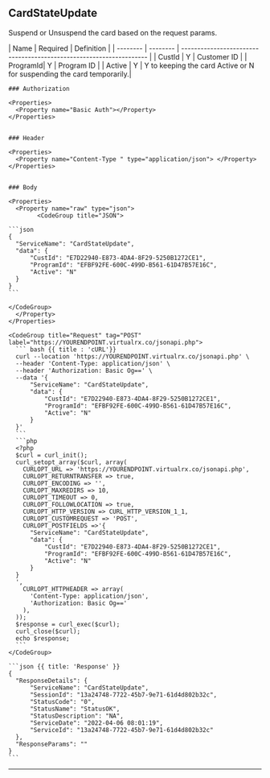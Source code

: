 ## CardStateUpdate
Suspend or Unsuspend the card based on the request params.

<div style={{padding: '1rem', margin:'1rem', backgroundColor: 'black', color: 'white'}}>
| Name     | Required | Definition                                                          |
| -------- | -------- | ------------------------------------------------------------------- |
| CustId   | Y        | Customer ID                                                         |
| ProgramId| Y        | Program ID                                                          |
| Active   | Y        | Y to keeping the card Active or N for suspending the card temporarily.|

</div>

<Row>
  <Col>

    ### Authorization

    <Properties>
      <Property name="Basic Auth"></Property>
    </Properties>


    ### Header

    <Properties>
      <Property name="Content-Type " type="application/json"> </Property>
    </Properties>

    
    ### Body

    <Properties>
      <Property name="raw" type="json">
            <CodeGroup title="JSON">

    ```json
    {
      "ServiceName": "CardStateUpdate",
      "data": {
          "CustId": "E7D22940-E873-4DA4-8F29-5250B1272CE1",
          "ProgramId": "EFBF92FE-600C-499D-B561-61D47B57E16C",
          "Active": "N"
      }
    }
    ```

    </CodeGroup>
      </Property>
    </Properties>

    

  </Col>
  <Col sticky>

    <CodeGroup title="Request" tag="POST" label="https://YOURENDPOINT.virtualrx.co/jsonapi.php">
      ``` bash {{ title : 'cURL'}}
      curl --location 'https://YOURENDPOINT.virtualrx.co/jsonapi.php' \
      --header 'Content-Type: application/json' \
      --header 'Authorization: Basic Og==' \
      --data '{
          "ServiceName": "CardStateUpdate",
          "data": {
              "CustId": "E7D22940-E873-4DA4-8F29-5250B1272CE1",
              "ProgramId": "EFBF92FE-600C-499D-B561-61D47B57E16C",
              "Active": "N"
          }
      }'
      ```
      ```php
      <?php
      $curl = curl_init();
      curl_setopt_array($curl, array(
        CURLOPT_URL => 'https://YOURENDPOINT.virtualrx.co/jsonapi.php',
        CURLOPT_RETURNTRANSFER => true,
        CURLOPT_ENCODING => '',
        CURLOPT_MAXREDIRS => 10,
        CURLOPT_TIMEOUT => 0,
        CURLOPT_FOLLOWLOCATION => true,
        CURLOPT_HTTP_VERSION => CURL_HTTP_VERSION_1_1,
        CURLOPT_CUSTOMREQUEST => 'POST',
        CURLOPT_POSTFIELDS =>'{
          "ServiceName": "CardStateUpdate",
          "data": {
              "CustId": "E7D22940-E873-4DA4-8F29-5250B1272CE1",
              "ProgramId": "EFBF92FE-600C-499D-B561-61D47B57E16C",
              "Active": "N"
          }
      }
      ',
        CURLOPT_HTTPHEADER => array(
          'Content-Type: application/json',
          'Authorization: Basic Og=='
        ),
      ));
      $response = curl_exec($curl);
      curl_close($curl);
      echo $response;
      ```
    </CodeGroup>

    ```json {{ title: 'Response' }}
    {
      "ResponseDetails": {
          "ServiceName": "CardStateUpdate",
          "SessionId": "13a24748-7722-45b7-9e71-61d4d802b32c",
          "StatusCode": "0",
          "StatusName": "StatusOK",
          "StatusDescription": "NA",
          "ServiceDate": "2022-04-06 08:01:19",
          "ServiceId": "13a24748-7722-45b7-9e71-61d4d802b32c"
      },
      "ResponseParams": ""
    }
    ```

  </Col>
</Row>

---

